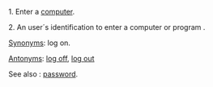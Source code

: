1. Enter a [[computer]]. 

2. An user´s identification to enter a computer or program .

[[Synonym]]s: log on.

[[Antonym]]s: [[log off]], [[log out]]

See also : [[password]].